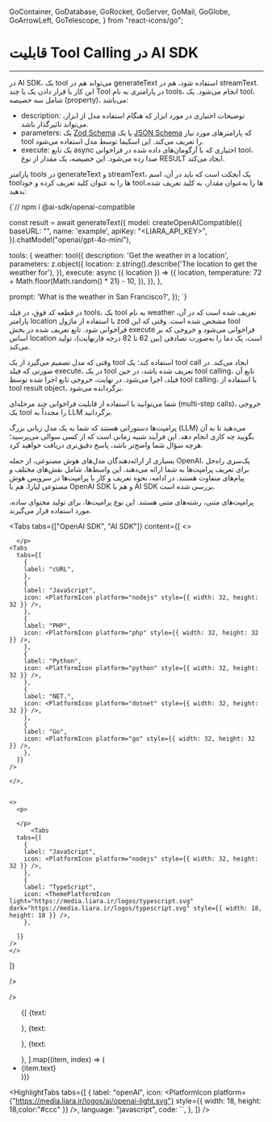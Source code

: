   GoContainer,
  GoDatabase,
  GoRocket,
  GoServer,
  GoMail,
  GoGlobe,
  GoArrowLeft,
  GoTelescope,
} from "react-icons/go";


<Layout>
<Head>
<title>مستندات tool calling در AI SDK - لیارا</title>
<meta property="og:title" content="مستندات خدمات رایانش ابری لیارا" />
<meta property="og:description" content="مستندات مربوط به آشنایی با قابلیت Tool Calling در AI SDK با سرویس هوش مصنوعی لیارا"  />
<meta property="og:image" content="https://media.liara.ir/logos/liara-poster.jpg" />
</Head>


# قابلیت Tool Calling در AI SDK 
<hr className="mb-2" />


<p>
در <Important>AI SDK</Important>، یک <Important>tool</Important> می‌تواند هم در <Important>generateText</Important> استفاده شود، هم در <Important>streamText</Important>. این کار با قرار دادن یک یا چند Tool در پارامتری به نام <Important>tools</Important>، انجام می‌شود.
یک <Important>tool</Important>، شامل سه خصیصه (property)، می‌باشد: 
</p>
<div className="h-4" />
<ul>
<li><Important>description</Important>: توضیحات اختیاری در مورد ابزار که هنگام استفاده مدل از ابزار، می‌تواند تاثیرگذار باشد.</li>
<li><Important>parameters</Important>: یک <a href="/ai/references/ai-sdk-core/zodschema/" className="text-[#2196f3]">Zod Schema</a> یا یک <a href="#" className="text-[#2196f3]">JSON Schema</a> که پارامترهای مورد نیاز tool را تعریف می‌کند. این اسکیما توسط مدل استفاده می‌شود. </li>
<li><Important>execute</Important>: یک تابع async اختیاری که با آرگومان‌های داده شده در فراخوانی tool، صدا زده می‌شود. این خصیصه، یک مقدار از نوع <Important>RESULT</Important> ایجاد می‌کند. </li>
</ul>
<div className="h-4" />
<p>
پارامتر <Important>tools</Important> در <Important>generateText</Important> و <Important>streamText</Important>، یک آبجکت است که باید در آن، اسم toolها را به عنوان کلید تعریف کرده و خود toolها را به‌عنوان مقدار، به کلید تعریف شده، بدهید: 
</p>

<div className="h-4" />
<div dir="ltr">
<Highlight className="js">
{`// npm i @ai-sdk/openai-compatible

const result = await generateText({
model: createOpenAICompatible({
baseURL: "<baseUrl>",
name: 'example',
apiKey: "<LIARA_API_KEY>",
}).chatModel("openai/gpt-4o-mini"),

tools: {
weather: tool({
description: 'Get the weather in a location',
parameters: z.object({
location: z.string().describe('The location to get the weather for'),
}),
execute: async ({ location }) => ({
location,
temperature: 72 + Math.floor(Math.random() * 21) - 10,
}),
}),
},

prompt: 'What is the weather in San Francisco?',
});
`}
</Highlight>
</div>
<div className="h-4" />

<p>

در قطعه کد فوق، در فیلد <Important>tools</Important>، یک tool به نام <Important>weather</Important> تعریف شده است که در آن، پارامتر <Important>location</Important> با 
استفاده از ماژول <Important>zod</Important> مشخص شده است.
وقتی که این tool فراخوانی شود. تابع تعریف شده در بخش <Important>execute</Important> فراخوانی می‌شود 
و خروجی که بر اساس <Important>location</Important> است، یک دما را به‌صورت تصادفی (بین 62 تا 82 درجه فارنهایت)، تولید می‌کند.  

</p>



<div className="h-4" />



<p>
وقتی که مدل تصمیم می‌گیرد از یک tool استفاده کند؛ یک <Important>tool call</Important> ایجاد می‌کند. 
در صورتی که فیلد <Important>execute</Important>، در یک tool تعریف شده باشد، 
در حین <Important>tool calling</Important>، تابع آن فیلد، اجرا می‌شود. 
در نهایت، خروجی تابع اجرا شده توسط <Important>tool calling</Important>، با استفاده از <Important>tool result object</Important>، برگردانده می‌شود.
</p>
<div className="h-4" />
<p>
شما می‌توانید با استفاده از قابلیت فراخوانی چند مرحله‌ای (multi-step calls)، خروجی یک tool را مجدداً به LLM برگردانید. 
</p>







پرامپت‌ها دستوراتی هستند که شما به یک مدل زبانی بزرگ (LLM) می‌دهید تا به آن بگویید چه کاری انجام دهد. این فرآیند شبیه زمانی است که از کسی سوالی می‌پرسید؛ هرچه سؤال شما واضح‌تر باشد، پاسخ دقیق‌تری دریافت خواهید کرد.
<div className="h-2" />
بسیاری از ارائه‌دهندگان مدل‌های هوش مصنوعی، از جمله OpenAI، یک‌سری راه‌‌حل برای تعریف پرامپت‌ها به شما ارائه 
می‌دهند. این واسط‌ها، شامل نقش‌های مختلف و پیام‌های متفاوت هستند. در ادامه، نحوه تعریف و کار با پرامپت‌ها در سرویس هوش مصنوعی لیارا، هم با <Important>OpenAI SDK</Important> و هم با <Important>AI SDK</Important> بررسی شده است.


<Section id='text-prompt' title='پرامپت متنی (Text Prompt)' />

پرامپت‌های متنی، رشته‌های متنی هستند. این نوع پرامپت‌ها، برای تولید محتوای ساده، مورد استفاده قرار می‌گیرند.





<Tabs 
  tabs={["OpenAI SDK", "AI SDK"]} 
  content={[
    <>
      <p>
      
      </p>
    <Tabs
      tabs={[
        {
        label: "cURL",
        },
        {
        label: "JavaScript",
        icon: <PlatformIcon platform="nodejs" style={{ width: 32, height: 32 }} />,
        },
        {
        label: "PHP",
        icon: <PlatformIcon platform="php" style={{ width: 32, height: 32 }} />,
        },
        {
        label: "Python",
        icon: <PlatformIcon platform="python" style={{ width: 32, height: 32 }} />,
        },
        {
        label: "NET.",
        icon: <PlatformIcon platform="dotnet" style={{ width: 32, height: 32 }} />,
        },
        {
        label: "Go",
        icon: <PlatformIcon platform="go" style={{ width: 32, height: 32 }} />,
        },
      ]}
    />

    </>,


    <>
      <p>
      
      </p>
          <Tabs
      tabs={[
        {
        label: "JavaScript",
        icon: <PlatformIcon platform="nodejs" style={{ width: 32, height: 32 }} />,
        },
        {
        label: "TypeScript",
        icon: <ThemePlatformIcon light="https://media.liara.ir/logos/typescript.svg" dark="https://media.liara.ir/logos/typescript.svg" style={{ width: 18, height: 18 }} />,
        },

      ]}
    />
    </>

  ]}

/>

/>







<Section id='' title='' />


<div className="h-2" />
<ul className="pr-4">
  {[
    {text: <p></p>},
    {text: <p></p>},
    {text: <p></p>},
  ].map((item, index) => (
    <li
      key={index}
      style={{
        textDecorationColor: "#9ca3af",
        listStyle:"disc"
      }}
    >
     {item.text}
    </li>
  ))}
</ul>

<div className="h-2" />

<HighlightTabs
  tabs={[
    {
      label: "openAI",
      icon: <PlatformIcon platform={"https://media.liara.ir/logos/ai/openai-light.svg"} style={{ width: 18, height: 18,color:"#ccc" }} />,
      language: "javascript",
      code: ``,
    },
  ]}
/>

</Layout>